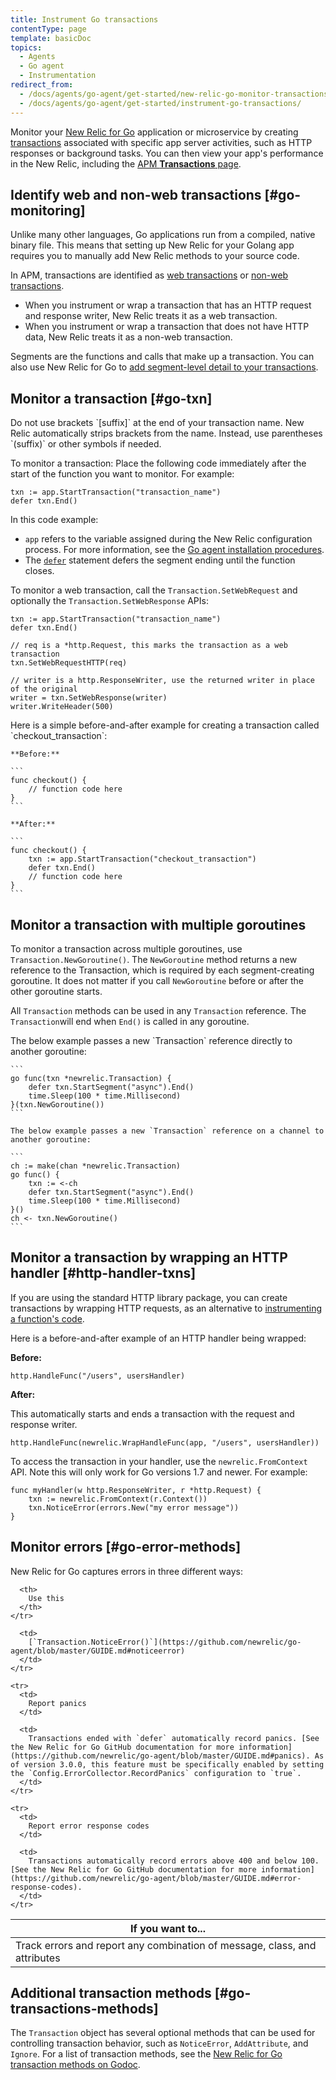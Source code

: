 ```yaml
---
title: Instrument Go transactions
contentType: page
template: basicDoc
topics:
  - Agents
  - Go agent
  - Instrumentation
redirect_from:
  - /docs/agents/go-agent/get-started/new-relic-go-monitor-transactions/
  - /docs/agents/go-agent/get-started/instrument-go-transactions/
---
```


Monitor your [New Relic for Go](/docs/agents/go-agent/get-started/new-relic-go) application or microservice by creating [transactions](/docs/apm/transactions/intro-transactions/transactions-new-relic-apm) associated with specific app server activities, such as HTTP responses or background tasks. You can then view your app's performance in the New Relic, including the [APM **Transactions** page](/docs/apm/applications-menu/monitoring/transactions-page).

## Identify web and non-web transactions [#go-monitoring]

Unlike many other languages, Go applications run from a compiled, native binary file. This means that setting up New Relic for your Golang app requires you to manually add New Relic methods to your source code.

In APM, transactions are identified as [web transactions](/docs/apm/transactions/intro-transactions/transactions-new-relic-apm) or [non-web transactions](/docs/apm/transactions/intro-transactions/monitor-background-processes-other-non-web-transactions).

* When you instrument or wrap a transaction that has an HTTP request and response writer, New Relic treats it as a web transaction.
* When you instrument or wrap a transaction that does not have HTTP data, New Relic treats it as a non-web transaction.

Segments are the functions and calls that make up a transaction. You can also use New Relic for Go to [add segment-level detail to your transactions](/docs/agents/go-agent/get-started/instrument-go-segments).

## Monitor a transaction [#go-txn]

<Callout variant="important">
  Do not use brackets `[suffix]` at the end of your transaction name. New Relic automatically strips brackets from the name. Instead, use parentheses `(suffix)` or other symbols if needed.
</Callout>

To monitor a transaction: Place the following code immediately after the start of the function you want to monitor. For example:

```
txn := app.StartTransaction("transaction_name")
defer txn.End()
```

In this code example:

* `app` refers to the variable assigned during the New Relic configuration process. For more information, see the [Go agent installation procedures](/docs/agents/go-agent/installation/install-new-relic-go).
* The [`defer`](https://gobyexample.com/defer) statement defers the segment ending until the function closes.

To monitor a web transaction, call the `Transaction.SetWebRequest` and optionally the `Transaction.SetWebResponse` APIs:

```
txn := app.StartTransaction("transaction_name")
defer txn.End()

// req is a *http.Request, this marks the transaction as a web transaction
txn.SetWebRequestHTTP(req)

// writer is a http.ResponseWriter, use the returned writer in place of the original
writer = txn.SetWebResponse(writer)
writer.WriteHeader(500)
```

<CollapserGroup>
  <Collapser
    id="transaction-example"
    title="Transaction example"
  >
    Here is a simple before-and-after example for creating a transaction called `checkout_transaction`:

    **Before:**

    ```
    func checkout() {
        // function code here
    }
    ```

    **After:**

    ```
    func checkout() {
        txn := app.StartTransaction("checkout_transaction")
        defer txn.End()
        // function code here
    }
    ```
  </Collapser>
</CollapserGroup>

## Monitor a transaction with multiple goroutines

To monitor a transaction across multiple goroutines, use `Transaction.NewGoroutine()`. The `NewGoroutine` method returns a new reference to the Transaction, which is required by each segment-creating goroutine. It does not matter if you call `NewGoroutine` before or after the other goroutine starts.

All `Transaction` methods can be used in any `Transaction` reference. The `Transaction`will end when `End()` is called in any goroutine.

<CollapserGroup>
  <Collapser
    id="multie-example"
    title="Multiple goroutines example"
  >
    The below example passes a new `Transaction` reference directly to another goroutine:

    ```
    go func(txn *newrelic.Transaction) {
        defer txn.StartSegment("async").End()
        time.Sleep(100 * time.Millisecond)
    }(txn.NewGoroutine())
    ```

    The below example passes a new `Transaction` reference on a channel to another goroutine:

    ```
    ch := make(chan *newrelic.Transaction)
    go func() {
        txn := <-ch
        defer txn.StartSegment("async").End()
        time.Sleep(100 * time.Millisecond)
    }()
    ch <- txn.NewGoroutine()
    ```
  </Collapser>
</CollapserGroup>

## Monitor a transaction by wrapping an HTTP handler [#http-handler-txns]

If you are using the standard HTTP library package, you can create transactions by wrapping HTTP requests, as an alternative to [instrumenting a function's code](/docs/agents/go-agent/get-started/new-relic-go-monitor-transactions#go-txn).

Here is a before-and-after example of an HTTP handler being wrapped:

**Before:**

```
http.HandleFunc("/users", usersHandler)
```

**After:**

This automatically starts and ends a transaction with the request and response writer.

```
http.HandleFunc(newrelic.WrapHandleFunc(app, "/users", usersHandler))
```

To access the transaction in your handler, use the `newrelic.FromContext` API. Note this will only work for Go versions 1.7 and newer. For example:

```
func myHandler(w http.ResponseWriter, r *http.Request) {
    txn := newrelic.FromContext(r.Context())
    txn.NoticeError(errors.New("my error message"))
}​
```

## Monitor errors [#go-error-methods]

New Relic for Go captures errors in three different ways:

<Table>
  <thead>
    <tr>
      <th style={{ width: "350px" }}>
        If you want to...
      </th>

      <th>
        Use this
      </th>
    </tr>
  </thead>

  <tbody>
    <tr>
      <td>
        Track errors and report any combination of message, class, and attributes
      </td>

      <td>
        [`Transaction.NoticeError()`](https://github.com/newrelic/go-agent/blob/master/GUIDE.md#noticeerror)
      </td>
    </tr>

    <tr>
      <td>
        Report panics
      </td>

      <td>
        Transactions ended with `defer` automatically record panics. [See the New Relic for Go GitHub documentation for more information](https://github.com/newrelic/go-agent/blob/master/GUIDE.md#panics). As of version 3.0.0, this feature must be specifically enabled by setting the `Config.ErrorCollector.RecordPanics` configuration to `true`.
      </td>
    </tr>

    <tr>
      <td>
        Report error response codes
      </td>

      <td>
        Transactions automatically record errors above 400 and below 100. [See the New Relic for Go GitHub documentation for more information](https://github.com/newrelic/go-agent/blob/master/GUIDE.md#error-response-codes).
      </td>
    </tr>
  </tbody>
</Table>

## Additional transaction methods [#go-transactions-methods]

The `Transaction` object has several optional methods that can be used for controlling transaction behavior, such as `NoticeError`, `AddAttribute`, and `Ignore`. For a list of transaction methods, see the [New Relic for Go transaction methods on Godoc](https://godoc.org/github.com/newrelic/go-agent/v3/newrelic#Transaction).
